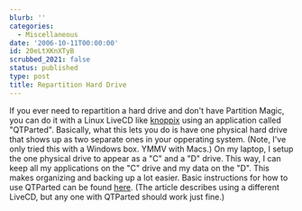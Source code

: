 ```yaml
---
blurb: ''
categories:
  - Miscellaneous
date: '2006-10-11T00:00:00'
id: 20eLtXKnXTyB
scrubbed_2021: false
status: published
type: post
title: Repartition Hard Drive
---
```


If you ever need to repartition a hard drive and don't have
Partition Magic, you can do it with a Linux LiveCD like
[knoppix](http://www.knoppix.org/) using an application called
"QTParted". Basically, what this lets you do is have one physical
hard drive that shows up as two separate ones in your opperating
system. (Note, I've only tried this with a Windows box. YMMV with
Macs.) On my laptop, I setup the one physical drive to appear as a
"C" and a "D" drive. This way, I can keep all my applications on
the "C" drive and my data on the "D". This makes organizing and
backing up a lot easier. Basic instructions for how to use QTParted
can be found
[here](http://www.help2go.com/Tutorials/Computer_Basics/How_to_Repartition_Hard_Drive_without_Reformatting.html).
(The article describes using a different LiveCD, but any one with
QTParted should work just fine.)
